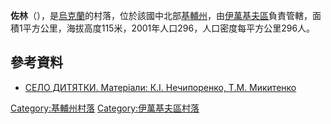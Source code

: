 {{coord|51|3|32|N|30|12|3|E|scale:30000|display=title}}

'''佐林'''（{{lang-uk|Зорин}}），是[[烏克蘭|烏克蘭]]的村落，位於該國中北部[[基輔州|基輔州]]，由[[伊萬基夫區|伊萬基夫區]]負責管轄，面積1平方公里，海拔高度115米，2001年人口296，人口密度每平方公里296人。

==參考資料==
* [http://who-is-who.com.ua/bookmaket/msukuivshuna11/12/157/2.html СЕЛО ДИТЯТКИ. Матеріали: К.І. Нечипоренко, Т.М. Микитенко]{{dead link|date=2017年11月 |bot=InternetArchiveBot |fix-attempted=yes }}

{{DEFAULTSORT:Зорин}}
[[Category:基輔州村落|Category:基輔州村落]]
[[Category:伊萬基夫區村落|Category:伊萬基夫區村落]]


{{Kiev-geo-stub}}